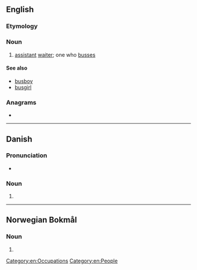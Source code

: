 ==English==

===Etymology===
{{suffix|en|bus|er}}

===Noun===
{{en-noun}}

# {{lb|en|US}} [[assistant]] [[waiter]]; one who [[busses]]

====See also====
* [[busboy]]
* [[busgirl]]

===Anagrams===
* {{anagrams|en|a=berssu|Burses|burses|resubs}}

[[Category:en:Occupations]]
[[Category:en:People]]

----

==Danish==

===Pronunciation===
* {{IPA|/busər/|[ˈb̥usɐ]|lang=da}}

===Noun===
{{head|da|noun form|g=c}}

# {{indefinite plural of|bus|lang=da}}

----

==Norwegian Bokmål==

===Noun===
{{head|nb|noun form|g=m}}

# {{inflection of|buss||indefinite|p|lang=nb}}